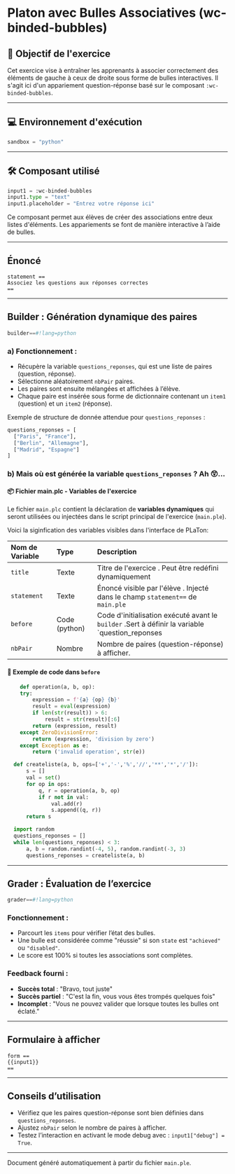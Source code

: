 
# Platon avec Bulles Associatives (wc-binded-bubbles)

## 🎯 Objectif de l'exercice

Cet exercice vise à entraîner les apprenants à associer correctement des éléments de gauche à ceux de droite sous forme de bulles interactives. Il s'agit ici d'un appariement question-réponse basé sur le composant `:wc-binded-bubbles`.

---

## 💻 Environnement d'exécution

```python
sandbox = "python"
```

---

## 🛠️ Composant utilisé

```python
input1 = :wc-binded-bubbles
input1.type = "text"
input1.placeholder = "Entrez votre réponse ici"
```

Ce composant permet aux élèves de créer des associations entre deux listes d'éléments. Les appariements se font de manière interactive à l’aide de bulles.

---

## Énoncé

```platon
statement ==
Associez les questions aux réponses correctes
==
```

---

## Builder : Génération dynamique des paires

```python
builder==#!lang=python
```

### a) Fonctionnement :
- Récupère la variable `questions_reponses`, qui est une liste de paires (question, réponse).
- Sélectionne aléatoirement `nbPair` paires.
- Les paires sont ensuite mélangées et affichées à l’élève.
- Chaque paire est insérée sous forme de dictionnaire contenant un `item1` (question) et un `item2` (réponse).

Exemple de structure de donnée attendue pour `questions_reponses` :
```python
questions_reponses = [
  ["Paris", "France"],
  ["Berlin", "Allemagne"],
  ["Madrid", "Espagne"]
]
```
### b) Mais où est générée la variable `questions_reponses` ? Ah 😲...
#### 📦 Fichier main.plc  - Variables de l'exercice
  Le fichier `main.plc` contient la déclaration de **variables dynamiques** qui seront utilisées ou injectées dans le script principal de l'exercice (`main.ple`).

  Voici la siginfication des variables visibles dans l'interface de PLaTon:

  |Nom de Variable| Type| Description|
  |:--------|:---------|:---------|
  |`title`| Texte | Titre de l'exercice . Peut être redéfini dynamiquement|
  | `statement` | Texte | Énoncé visible par l'élève . Injecté dans le champ `statement==` de `main.ple`|
  |`before`| Code (python) | Code d'initialisation exécuté avant le `builder` .Sert à définir la variable `question_reponses|
  | `nbPair` | Nombre | Nombre de paires (question-réponse) à afficher.|
 #### 🧠 Exemple de code dans `before`
  ```python
      def operation(a, b, op):
      try:
          expression = f'{a} {op} {b}'
          result = eval(expression)
          if len(str(result)) > 6:
              result = str(result)[:6]
          return (expression, result)
      except ZeroDivisionError:
          return (expression, 'division by zero')
      except Exception as e:
          return ('invalid operation', str(e))

    def createliste(a, b, ops=['+','-','%','//','**','*','/']):
        s = []
        val = set()
        for op in ops:
            q, r = operation(a, b, op)
            if r not in val:
                val.add(r)
                s.append((q, r))
        return s

    import random
    questions_reponses = []
    while len(questions_reponses) < 3:
        a, b = random.randint(-4, 5), random.randint(-3, 3)
        questions_reponses = createliste(a, b)

  ```
---

## Grader : Évaluation de l’exercice

```python
grader==#!lang=python
```

### Fonctionnement :
- Parcourt les `items` pour vérifier l’état des bulles.
- Une bulle est considérée comme "réussie" si son `state` est `"achieved"` ou `"disabled"`.
- Le score est 100% si toutes les associations sont complètes.

### Feedback fourni :
- **Succès total** : "Bravo, tout juste"
- **Succès partiel** : "C'est la fin, vous vous êtes trompés quelques fois"
- **Incomplet** : "Vous ne pouvez valider que lorsque toutes les bulles ont éclaté."

---

## Formulaire à afficher

```platon
form ==
{{input1}}
==
```

---

## Conseils d’utilisation

- Vérifiez que les paires question-réponse sont bien définies dans `questions_reponses`.
- Ajustez `nbPair` selon le nombre de paires à afficher.
- Testez l’interaction en activant le mode debug avec : `input1["debug"] = True`.

---

Document généré automatiquement à partir du fichier `main.ple`.
